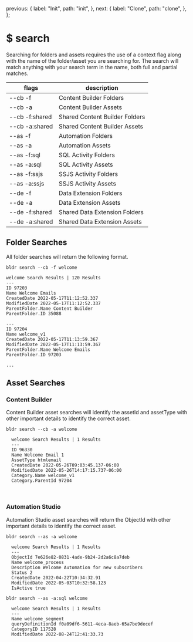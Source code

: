 
  previous: {
    label: "Init",
    path: "init",
  },
  next: {
    label: "Clone",
    path: "clone",
  },
};

# $ search

Searching for folders and assets requires the use of a context flag along with the name of the folder/asset you are searching for. The search will match anything with your search term in the name, both full and partial matches.

| flags          | description                    |
| -------------- | ------------------------------ |
| --cb -f        | Content Builder Folders        |
| --cb -a        | Content Builder Assets         |
| --cb -f:shared | Shared Content Builder Folders |
| --cb -a:shared | Shared Content Builder Assets  |
| --as -f        | Automation Folders             |
| --as -a        | Automation Assets              |
| --as -f:sql    | SQL Activity Folders           |
| --as -a:sql    | SQL Activity Assets            |
| --as -f:ssjs   | SSJS Activity Folders          |
| --as -a:ssjs   | SSJS Activity Assets           |
| --de -f        | Data Extension Folders         |
| --de -a        | Data Extension Assets          |
| --de -f:shared | Shared Data Extension Folders  |
| --de -a:shared | Shared Data Extension Assets   |

## Folder Searches

All folder searches will return the following format.

`bldr search --cb -f welcome`

```
welcome Search Results | 120 Results
---
ID 97203
Name Welcome Emails
CreatedDate 2022-05-17T11:12:52.337
ModifiedDate 2022-05-17T11:12:52.337
ParentFolder.Name Content Builder
ParentFolder.ID 35088

---
ID 97204
Name welcome_v1
CreatedDate 2022-05-17T11:13:59.367
ModifiedDate 2022-05-17T11:13:59.367
ParentFolder.Name Welcome Emails
ParentFolder.ID 97203

...
```

## Asset Searches

### Content Builder

Content Builder asset searches will identify the assetId and assetType with other important details to identify the correct asset.

`bldr search --cb -a welcome`

```
  welcome Search Results | 1 Results
  ---
  ID 96330
  Name Welcome Email 1
  AssetType htmlemail
  CreatedDate 2022-05-26T09:03:45.137-06:00
  ModifiedDate 2022-05-26T14:17:15.737-06:00
  Category.Name welcome_v1
  Category.ParentId 97204
```

<br />

### Automation Studio

Automation Studio asset searches will return the ObjectId with other important details to identify the correct asset.

`bldr search --as -a welcome`

```
  welcome Search Results | 1 Results
  ---
  ObjectId 7e626e82-0831-4ade-9b24-2d2a6c8a7deb
  Name welcome_process
  Description Welcome Automation for new subscribers
  Status 2
  CreatedDate 2022-04-22T10:34:32.91
  ModifiedDate 2022-05-03T10:32:58.123
  IsActive true
```

`bldr search --as -a:sql welcome`

```
  welcome Search Results | 1 Results
  ---
  Name welcome_segment
  queryDefinitionId f0a09df6-5611-4eca-8aeb-65a7be9decef
  CategoryID 117528
  ModifiedDate 2022-08-24T12:41:33.73

```

<br />


>
